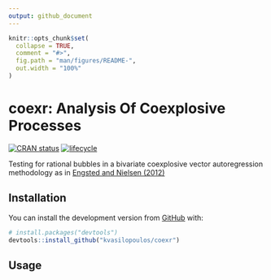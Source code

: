 ```yaml
---
output: github_document
---
```


<!-- README.md is generated from README.Rmd. Please edit that file -->

```r
knitr::opts_chunk$set(
  collapse = TRUE,
  comment = "#>",
  fig.path = "man/figures/README-",
  out.width = "100%"
)
```
# coexr: Analysis Of Coexplosive Processes

<!-- badges: start -->
[![CRAN status](https://www.r-pkg.org/badges/version/coexr)](https://cran.r-project.org/package=coexr)
[![lifecycle](https://img.shields.io/badge/lifecycle-experimental-orange.svg)](https://www.tidyverse.org/lifecycle/#experimental)
<!-- badges: end -->

Testing for rational bubbles in a bivariate coexplosive vector autoregression methodology as in [Engsted and Nielsen (2012)](https://doi.org/10.1111/j.1368-423X.2012.00369.x)


## Installation

You can install the development version from [GitHub](https://github.com/) with:

``` r
# install.packages("devtools")
devtools::install_github("kvasilopoulos/coexr")
```
## Usage

